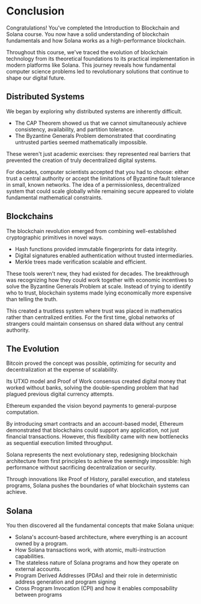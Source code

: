 
# Conclusion

Congratulations! You've completed the Introduction to Blockchain and Solana course. You now have a solid understanding of blockchain fundamentals and how Solana works as a high-performance blockchain.

Throughout this course, we've traced the evolution of blockchain technology from its theoretical foundations to its practical implementation in modern platforms like Solana. This journey reveals how fundamental computer science problems led to revolutionary solutions that continue to shape our digital future.

## Distributed Systems

We began by exploring why distributed systems are inherently difficult. 
- The CAP Theorem showed us that we cannot simultaneously achieve consistency, availability, and partition tolerance. 
- The Byzantine Generals Problem demonstrated that coordinating untrusted parties seemed mathematically impossible. 

These weren't just academic exercises: they represented real barriers that prevented the creation of truly decentralized digital systems.

For decades, computer scientists accepted that you had to choose: either trust a central authority or accept the limitations of Byzantine fault tolerance in small, known networks. The idea of a permissionless, decentralized system that could scale globally while remaining secure appeared to violate fundamental mathematical constraints.

## Blockchains 

The blockchain revolution emerged from combining well-established cryptographic primitives in novel ways. 
- Hash functions provided immutable fingerprints for data integrity. 
- Digital signatures enabled authentication without trusted intermediaries. 
- Merkle trees made verification scalable and efficient.

These tools weren't new, they had existed for decades. The breakthrough was recognizing how they could work together with economic incentives to solve the Byzantine Generals Problem at scale. Instead of trying to identify who to trust, blockchain systems made lying economically more expensive than telling the truth.

This created a trustless system where trust was placed in mathematics rather than centralized entities. For the first time, global networks of strangers could maintain consensus on shared data without any central authority.

## The Evolution

Bitcoin proved the concept was possible, optimizing for security and decentralization at the expense of scalability. 

Its UTXO model and Proof of Work consensus created digital money that worked without banks, solving the double-spending problem that had plagued previous digital currency attempts.

Ethereum expanded the vision beyond payments to general-purpose computation. 

By introducing smart contracts and an account-based model, Ethereum demonstrated that blockchains could support any application, not just financial transactions. However, this flexibility came with new bottlenecks as sequential execution limited throughput.

Solana represents the next evolutionary step, redesigning blockchain architecture from first principles to achieve the seemingly impossible: high performance without sacrificing decentralization or security. 

Through innovations like Proof of History, parallel execution, and stateless programs, Solana pushes the boundaries of what blockchain systems can achieve.

## Solana

You then discovered all the fundamental concepts that make Solana unique:

- Solana's account-based architecture, where everything is an account owned by a program.
- How Solana transactions work, with atomic, multi-instruction capabilities.
- The stateless nature of Solana programs and how they operate on external accounts.
- Program Derived Addresses (PDAs) and their role in deterministic address generation and program signing
- Cross Program Invocation (CPI) and how it enables composability between programs